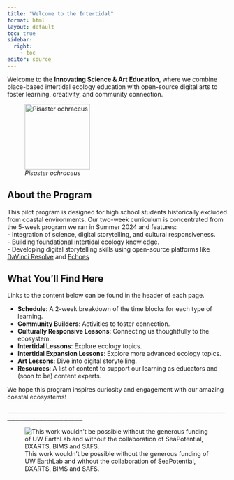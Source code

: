 ```yaml
---
title: "Welcome to the Intertidal"
format: html
layout: default
toc: true
sidebar:
  right:
    - toc
editor: source
---
```


Welcome to the **Innovating Science & Art Education**, where we combine place-based intertidal ecology education with open-source digital arts to foster learning, creativity, and community connection.

![*Pisaster ochraceus*](images/orangestar.jpeg){fig-align="left" width="149"}

## About the Program

This pilot program is designed for high school students historically excluded from coastal environments. Our two-week curriculum is concentrated from the 5-week program we ran in Summer 2024 and features: \
- Integration of science, digital storytelling, and cultural responsiveness. \
- Building foundational intertidal ecology knowledge. \
- Developing digital storytelling skills using open-source platforms like [DaVinci Resolve](https://www.blackmagicdesign.com/products/davinciresolve/) and [Echoes](https://echoes.xyz/) 

## What You'll Find Here

Links to the content below can be found in the header of each page.

-   **Schedule**: A 2-week breakdown of the time blocks for each type of learning.
-   **Community Builders**: Activities to foster connection.
-   **Culturally Responsive Lessons**: Connecting us thoughtfully to the ecosystem.
-   **Intertidal Lessons**: Explore ecology topics.
-   **Intertidal Expansion Lessons**: Explore more advanced ecology topics.
-   **Art Lessons**: Dive into digital storytelling.
-   **Resources**: A list of content to support our learning as educators and (soon to be) content experts. 

We hope this program inspires curiosity and engagement with our amazing coastal ecosystems!

\_\_\_\_\_\_\_\_\_\_\_\_\_\_\_\_\_\_\_\_\_\_\_\_\_\_\_\_\_\_\_\_\_\_\_\_\_\_\_\_\_\_\_\_\_\_\_\_\_\_\_\_\_\_\_\_\_\_\_\_\_\_\_\_\_\_\_\_\_\_\_\_\_\_\_\_\_\_\_\_\_\_\_\_\_\_\_\_\_\_\_\_\_\_\_\_\_\_\_\_\_\_\_\_\_

![This work wouldn't be possible without the generous funding of UW EarthLab and without the collaboration of SeaPotential, DXARTS, BIMS and SAFS.](images/logobar.png){fig-alt="logos from the funding and collaborative parties. EarthLab, BIMS, DXARTS, SeaPotential and SAFS" fig-align="center"}
